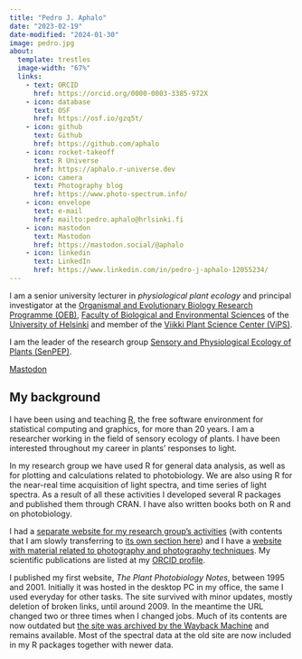 ```yaml
---
title: "Pedro J. Aphalo"
date: "2023-02-19"
date-modified: "2024-01-30"
image: pedro.jpg
about:
  template: trestles
  image-width: "67%"
  links:
    - text: ORCID
      href: https://orcid.org/0000-0003-3385-972X
    - icon: database
      text: OSF
      href: https://osf.io/gzq5t/
    - icon: github
      text: Github
      href: https://github.com/aphalo
    - icon: rocket-takeoff
      text: R Universe
      href: https://aphalo.r-universe.dev
    - icon: camera
      text: Photography blog
      href: https://www.photo-spectrum.info/
    - icon: envelope
      text: e-mail
      href: mailto:pedro.aphalo@hrlsinki.fi
    - icon: mastodon
      text: Mastodon
      href: https://mastodon.social/@aphalo
    - icon: linkedin
      text: LinkedIn
      href: https://www.linkedin.com/in/pedro-j-aphalo-12055234/
---
```


I am a senior university lecturer in _physiological plant ecology_ and principal investigator at the [Organismal and Evolutionary Biology Research Programme (OEB)](https://www.helsinki.fi/en/faculty-biological-and-environmental-sciences/research/organismal-and-evolutionary-biology), [Faculty of Biological and Environmental Sciences](https://www.helsinki.fi/en/faculty-biological-and-environmental-sciences) of the [University of Helsinki](https://www.helsinki.fi/en) and member of the [Viikki Plant Science Center (ViPS)](https://www.helsinki.fi/en/researchgroups/viikki-plant-science-centre).

I am the leader of the research group [Sensory and Physiological Ecology of Plants (SenPEP)](https://blogs.helsinki.fi/senpep-blog).

<a rel="me" href="https://mastodon.social/@aphalo">Mastodon</a>

::: {.callout-note collapse=true}
# My background

I have been using and teaching [R](https://www.r-project.org/), the free
software environment for statistical computing and graphics, for more
than 20 years. I am a researcher working in the field of sensory ecology
of plants. I have been interested throughout my career in plants'
responses to light.

In my research group we have used R for general data analysis, as well
as for plotting and calculations related to photobiology. We are also using
R for the near-real time acquisition of light spectra, and time series of 
light spectra. As a result of
all these activities I developed several R packages and published them
through CRAN. I have also written books both on R and on photobiology.

I had a [separate website for my research group's
activities](https://blogs.helsinki.fi/senpep-blog/) (with contents
that I am slowly transferring to [its own section here](../senpep-posts.qmd)) 
and I have a [website with
material related to photography and photography
techniques](https://www.photo-spectrum.info/). My scientific
publications are listed at my [ORCID
profile](https://orcid.org/0000-0003-3385-972X).

I published my first website, *The Plant Photobiology Notes*, between
1995 and 2001. Initially it was hosted in the desktop PC in my office,
the same I used everyday for other tasks. The site survived with minor
updates, mostly deletion of broken links, until around 2009. In the
meantime the URL changed two or three times when I changed jobs. Much of
its contents are now outdated but [the site was archived by the Wayback
Machine](https://web.archive.org/web/*/http://cc.joensuu.fi/photobio*)
and remains available. Most of the spectral data at the old site are now
included in my R packages together with newer data.
:::

